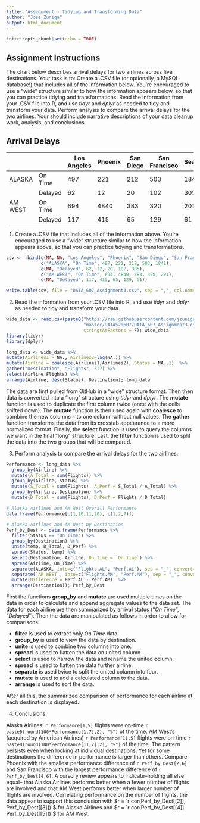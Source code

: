 ```yaml
---
title: "Assignment - Tidying and Transforming Data"
author: "Jose Zuniga"
output: html_document
---
```


```r
knitr::opts_chunk$set(echo = TRUE)
```

## Assignment Instructions

The chart below describes arrival delays for two airlines across five destinations. Your task is to: Create a .CSV file (or optionally, a MySQL database!) that includes all of the information below. You're encouraged to use a "wide" structure similar to how the information appears below, so that you can practice tidying and transformations. Read the information from your .CSV file into R, and use *tidyr* and *dplyr* as needed to tidy and transform your data. Perform analysis to compare the arrival delays for the two airlines. Your should include narrative descriptions of your data cleanup work, analysis, and conclusions.

## Arrival Delays

                  Los Angeles Phoenix San Diego San Francisco Seattle
------- --------- ----------- ------- --------- ------------- ------- 
ALASKA   On Time         497     221       212           503    1841  
         Delayed          62      12        20           102     305  
AM WEST  On Time         694    4840       383           320     201  
         Delayed         117     415        65           129      61  

(1) Create a .CSV file that includes all of the information above. You're encouraged to use a "wide" structure similar to how the information appears above, so that you can practice tidying and transformations.
```r
csv <- rbind(c(NA, NA, "Los Angeles", "Phoenix", "San Diego", "San Francisco", "Seattle"),
             c("ALASKA", "On Time", 497, 221, 212, 503, 1841),
             c(NA, "Delayed", 62, 12, 20, 102, 305),
             c("AM WEST", "On Time", 694, 4840, 383, 320, 201),
             c(NA, "Delayed", 117, 415, 65, 129, 61))

write.table(csv, file = "DATA_607_Assignment3.csv", sep = ",", col.names=F, row.names=F)
```

(2) Read the information from your .CSV file into R, and use *tidyr* and *dplyr* as needed to tidy and transform your data.
```r
wide_data <- read.csv(paste0("https://raw.githubusercontent.com/jzuniga123/SPS/",
                             "master/DATA%20607/DATA_607_Assignment3.csv"), 
                             stringsAsFactors = F); wide_data
library(tidyr)
library(dplyr)

long_data <- wide_data %>%
mutate(Airlines1 = NA., Airlines2=lag(NA.)) %>% 
mutate(Airline = coalesce(Airlines1,Airlines2), Status = NA..1)  %>%
gather("Destination", "Flights", 3:7) %>% 
select(Airline:Flights) %>% 
arrange(Airline, desc(Status), Destination); long_data
```
The [data](https://raw.githubusercontent.com/jzuniga123/SPS/master/DATA%20607/DATA_607_Assignment3.csv) are first pulled from GitHub in a "wide" structure format. Then then data is converted into a "long" structure using *tidyr* and *dplyr*. The **mutate** function is used to duplicate the first column twice (once with the cells shifted down). The **mutate** function is then used again with **coalesce** to combine the new columns into one column without null values. The **gather** function transforms the data from its crosstab appearance to a more normalized format. Finally, the **select** function is used to query the columns we want in the final "long" structure. Last, the **filter** function is used to split the data into the two groups that will be compared.

(3) Perform analysis to compare the arrival delays for the two airlines.
```r
Performance <- long_data %>%
  group_by(Airline) %>%
  mutate(A_Total = sum(Flights)) %>% 
  group_by(Airline, Status) %>%
  mutate(S_Total = sum(Flights), A_Perf = S_Total / A_Total) %>% 
  group_by(Airline, Destination) %>%
  mutate(D_Total = sum(Flights), D_Perf = Flights / D_Total)

# Alaska Airlines and AM West Overall Performance
data.frame(Performance[c(1,10,11,20), c(1,2,7)])

# Alaska Airlines and AM West by Destination
Perf_by_Dest <- data.frame(Performance %>%
  filter(Status == "On Time") %>% 
  group_by(Destination) %>% 
  unite(temp, D_Total, D_Perf) %>%
  spread(Status, temp) %>%
  select(Destination, Airline, On_Time = `On Time`) %>% 
  spread(Airline, On_Time) %>%
  separate(ALASKA, into=c("Flights.AL", "Perf.AL"), sep = "_", convert=T) %>% 
  separate(`AM WEST`, into=c("Flights.AM", "Perf.AM"), sep = "_", convert=T) %>% 
  mutate(Difference = Perf.AL - Perf.AM)  %>% 
  arrange(Destination)); Perf_by_Dest
```
First the functions **group_by** and **mutate** are used multiple times on the data in order to calculate and append aggregate values to the data set. The data for each airline are then  summarized by arrival status ("*On Time*", "*Delayed*"). Then the data are manipulated as follows in order to allow for comparisons:

 + **filter** is used to extract only *On Time* data. 
 + **group_by** is used to view the data by destination.
 + **unite** is used to combine two columns into one.
 + **spread** is used to flatten the data on united column.
 + **select** is used to narrow the data and rename the united column.
 + **spread** is used to flatten the data further airline.
 + **separate** is used twice to split the united column into four.
 + **mutate** is used to add a calculated column to the data.
 + **arrange** is used to sort the data.

After all this, the summarized comparison of performance for each airline at each destination is displayed.

(4) Conclusions.

Alaska Airlines' `r Performance[1,5]` flights were on-time `r paste0(round(100*Performance[1,7],2), "%")` of the time. AM West's (acquired by American Airlines) `r Performance[11,5]` flights were on-time `r paste0(round(100*Performance[11,7],2), "%")` of the time. The pattern persists even when looking at individual destinations. Yet for some destinations the difference in performance is larger than others. Compare Phoenix with the smallest performance difference of `r Perf_by_Dest[2,6]` and San Francisco with the largest performance difference of `r Perf_by_Dest[4,6]`. A cursory review appears to indicate--holding all else equal-- that Alaska Airlines performs better when a fewer number of flights are involved and that AM West performs better when larger number of flights are involved. Correlating performance on the number of flights, the data appear to support this conclusion with $r = `r cor(Perf_by_Dest[[2]], Perf_by_Dest[[3]])`$ for Alaska Airlines and $r = `r cor(Perf_by_Dest[[4]], Perf_by_Dest[[5]])`$ for AM West.